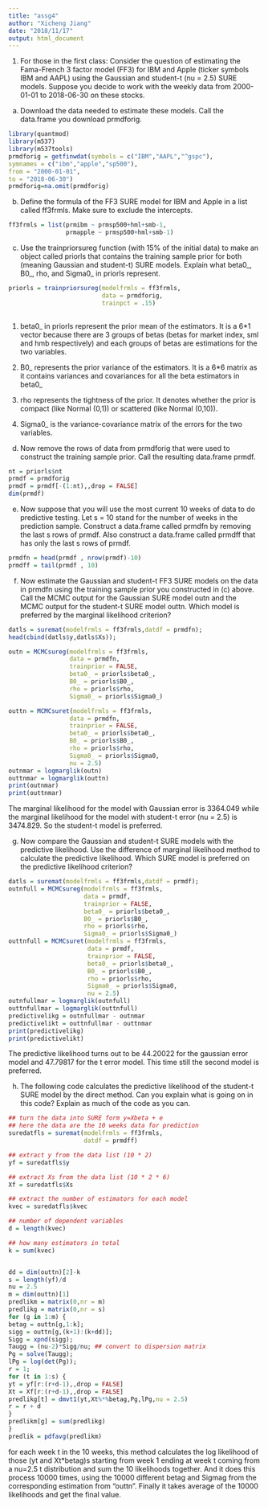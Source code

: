 ```yaml
---
title: "assg4"
author: "Xicheng Jiang"
date: "2018/11/17"
output: html_document
---
```


1. For those in the first class: Consider the question of estimating the Fama-French 3 factor model (FF3) for IBM and Apple (ticker symbols IBM and AAPL) using the Gaussian and student-t (nu = 2.5) SURE models. Suppose you decide to work with the weekly data from 2000-01-01 to 2018-06-30 on these stocks.

a. Download the data needed to estimate these models. Call the data.frame you download prmdforig.

```r
library(quantmod)
library(m537)
library(m537tools)
prmdforig = getfinwdat(symbols = c("IBM","AAPL","^gspc"),
symnames = c("ibm","apple","sp500"),
from = "2000-01-01",
to = "2018-06-30")
prmdforig=na.omit(prmdforig)
```

b. Define the formula of the FF3 SURE model for IBM and Apple in a list called ff3frmls. Make sure to exclude the intercepts.

```r
ff3frmls = list(prmibm ~ prmsp500+hml+smb-1,
                prmapple ~ prmsp500+hml+smb-1)
```

c. Use the trainpriorsureg function (with 15% of the initial data) to make an object called priorls that contains the training sample prior for both (meaning Gaussian and student-t) SURE models. Explain what beta0_, B0_, rho, and Sigma0_ in priorls represent.

```r
priorls = trainpriorsureg(modelfrmls = ff3frmls,
                          data = prmdforig,
                          trainpct = .15)
               
```

1) beta0_ in priorls represent the prior mean of the estimators. It is a 6*1 vector because there are 3 groups of betas (betas for market index, sml and hmb respectively) and each groups of betas are estimations for the two variables.

2) B0_ represents the prior variance of the estimators. It is a 6*6 matrix as it contains variances and covariances for all the beta estimators in beta0_

3) rho represents the tightness of the prior. It denotes whether the prior is compact (like Normal (0,1)) or scattered (like Normal (0,10)).

4) Sigma0_ is the variance-covariance matrix of the errors for the two variables.

d. Now remove the rows of data from prmdforig that were used to construct the training sample prior. Call the resulting data.frame prmdf.

```r
nt = priorls$nt
prmdf = prmdforig
prmdf = prmdf[-(1:nt),,drop = FALSE]
dim(prmdf)
```

e. Now suppose that you will use the most current 10 weeks of data to do predictive testing. Let s = 10 stand for the number of weeks in the prediction sample. Construct a data.frame called prmdfn by removing the last s rows of prmdf. Also construct a data.frame called prmdff that has only the last s rows of prmdf.

```r
prmdfn = head(prmdf , nrow(prmdf)-10)
prmdff = tail(prmdf , 10)
```

f. Now estimate the Gaussian and student-t FF3 SURE models on the data in prmdfn using the training sample prior you constructed in (c) above. Call the MCMC output for the Gaussian SURE model outn and the MCMC output for the student-t SURE model outtn. Which model is preferred by the marginal likelihood criterion?

```r
datls = suremat(modelfrmls = ff3frmls,datdf = prmdfn);
head(cbind(datls$y,datls$Xs));

outn = MCMCsureg(modelfrmls = ff3frmls,
                 data = prmdfn,
                 trainprior = FALSE,
                 beta0_ = priorls$beta0_,
                 B0_ = priorls$B0_,
                 rho = priorls$rho,
                 Sigma0_ = priorls$Sigma0_)

outtn = MCMCsuret(modelfrmls = ff3frmls,
                 data = prmdfn,
                 trainprior = FALSE,
                 beta0_ = priorls$beta0_,
                 B0_ = priorls$B0_,
                 rho = priorls$rho,
                 Sigma0_ = priorls$Sigma0,
                 nu = 2.5)
outnmar = logmarglik(outn)
outtnmar = logmarglik(outtn)
print(outnmar)
print(outtnmar)
```

The marginal likelihood for the model with Gaussian error is 3364.049 while the marginal likelihood for the model with student-t error (nu = 2.5) is 3474.829. So the student-t model is preferred.

g. Now compare the Gaussian and student-t SURE models with the predictive likelihood. Use the difference of marginal likelihood method to calculate the predictive likelihood. Which SURE model is preferred on the predictive likelihood criterion?

```r
datls = suremat(modelfrmls = ff3frmls,datdf = prmdf);
outnfull = MCMCsureg(modelfrmls = ff3frmls,
                     data = prmdf,
                     trainprior = FALSE,
                     beta0_ = priorls$beta0_,
                     B0_ = priorls$B0_,
                     rho = priorls$rho,
                     Sigma0_ = priorls$Sigma0_)
outtnfull = MCMCsuret(modelfrmls = ff3frmls,
                      data = prmdf,
                      trainprior = FALSE,
                      beta0_ = priorls$beta0_,
                      B0_ = priorls$B0_,
                      rho = priorls$rho,
                      Sigma0_ = priorls$Sigma0,
                      nu = 2.5)
outnfullmar = logmarglik(outnfull)
outtnfullmar = logmarglik(outtnfull)
predictivelikg = outnfullmar - outnmar
predictivelikt = outtnfullmar - outtnmar
print(predictivelikg)
print(predictivelikt)
```

The predictive likelihood turns out to be 44.20022 for the gaussian error model and 47.79817 for the t error model. This time still the second model is preferred.

h. The following code calculates the predictive likelihood of the student-t SURE model by the direct method. Can you explain what is going on in this code? Explain as much of the code as you can.

```r
## turn the data into SURE form y=Xbeta + e
## here the data are the 10 weeks data for prediction
suredatfls = suremat(modelfrmls = ff3frmls,
                     datdf = prmdff)

## extract y from the data list (10 * 2)
yf = suredatfls$y

## extract Xs from the data list (10 * 2 * 6)
Xf = suredatfls$Xs

## extract the number of estimators for each model
kvec = suredatfls$kvec

## number of dependent variables
d = length(kvec)

## how many estimators in total
k = sum(kvec)


dd = dim(outtn)[2]-k
s = length(yf)/d
nu = 2.5
m = dim(outtn)[1]
predlikm = matrix(0,nr = m)
predlikg = matrix(0,nr = s)
for (g in 1:m) {
betag = outtn[g,1:k];
sigg = outtn[g,(k+1):(k+dd)];
Sigg = xpnd(sigg);
Taugg = (nu-2)*Sigg/nu; ## convert to dispersion matrix
Pg = solve(Taugg);
lPg = log(det(Pg));
r = 1;
for (t in 1:s) {
yt = yf[r:(r+d-1),,drop = FALSE]
Xt = Xf[r:(r+d-1),,drop = FALSE]
predlikg[t] = dmvt1(yt,Xt%*%betag,Pg,lPg,nu = 2.5)
r = r + d
}
predlikm[g] = sum(predlikg)
}
predlik = pdfavg(predlikm)
```

for each week t in the 10 weeks, this method calculates the log likelihood of those (yt and Xt*betag)s starting from week 1 ending at week t coming from a nu=2.5 t distribution and sum the 10 likelihoods together. And it does this process 10000 times, using the 10000 different betag and Sigmag from the corresponding estimation from "outtn". Finally it takes average of the 10000 likelihoods and get the final value. 
